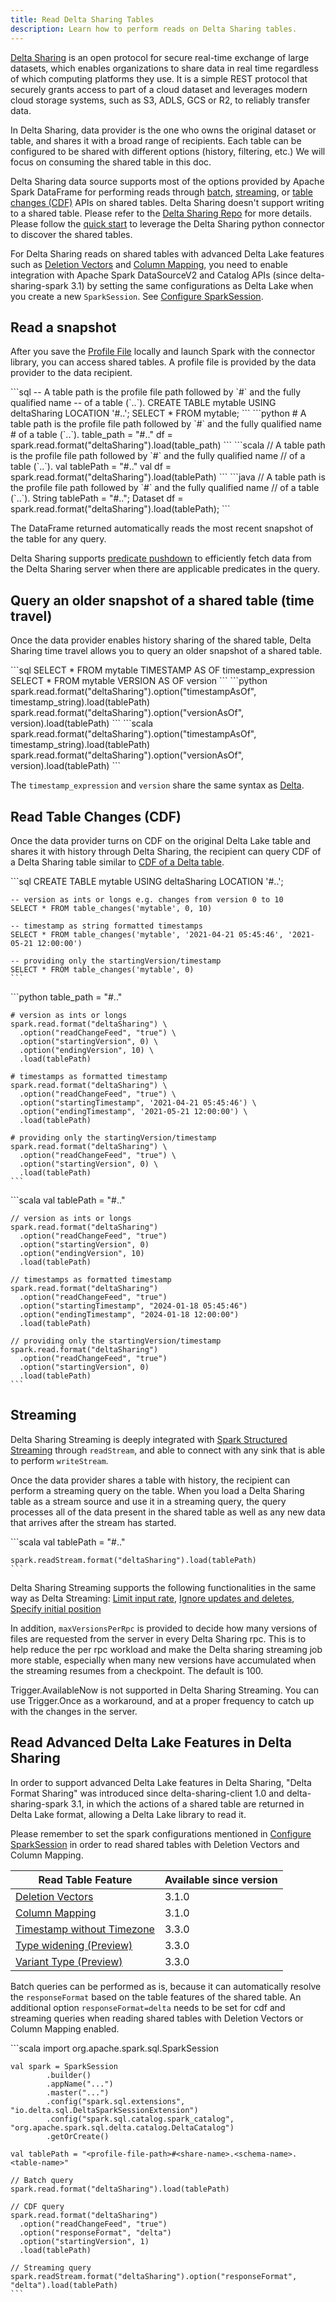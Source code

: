 ```yaml
---
title: Read Delta Sharing Tables
description: Learn how to perform reads on Delta Sharing tables.
---
```



[Delta Sharing](https://delta.io/sharing/) is an open protocol for secure real-time exchange of large datasets, which enables organizations to share data in real time regardless of which computing platforms they use. It is a simple REST protocol that securely grants access to part of a cloud dataset and leverages modern cloud storage systems, such as S3, ADLS, GCS or R2, to reliably transfer data.

In Delta Sharing, data provider is the one who owns the original dataset or table, and shares it with a broad range of recipients. Each table can be configured to be shared with different options (history, filtering, etc.) We will focus on consuming the shared table in this doc.

Delta Sharing data source supports most of the options provided by Apache Spark DataFrame for performing reads through [batch](/delta-batch), [streaming](/delta-streaming), or [table changes (CDF)](/delta-change-data-feed) APIs on shared tables. Delta Sharing doesn't support writing to a shared table. Please refer to the [Delta Sharing Repo](https://github.com/delta-io/delta-sharing/blob/main/README.md) for more details. Please follow the [quick start](https://github.com/delta-io/delta-sharing?tab=readme-ov-file#quick-start) to leverage the Delta Sharing python connector to discover the shared tables.

For Delta Sharing reads on shared tables with advanced Delta Lake features such as [Deletion Vectors](/delta-deletion-vectors) and [Column Mapping](/delta-column-mapping), you need to enable integration with Apache Spark DataSourceV2 and Catalog APIs (since delta-sharing-spark 3.1) by setting the same configurations as Delta Lake when you create a new `SparkSession`. See [Configure SparkSession](/delta-batch/#configure-sparksession).

## Read a snapshot

After you save the [Profile File](https://github.com/delta-io/delta-sharing/blob/main/PROTOCOL.md#profile-file-format) locally and launch Spark with the connector library, you can access shared tables. A profile file is provided by the data provider to the data recipient.

<Tabs syncKey="code-examples">
  <TabItem label="SQL">
    ```sql
    -- A table path is the profile file path followed by `#` and the fully qualified name
    -- of a table (`<share-name>.<schema-name>.<table-name>`).
    CREATE TABLE mytable USING deltaSharing LOCATION '<profile-file-path>#<share-name>.<schema-name>.<table-name>';
    SELECT * FROM mytable;
    ```
  </TabItem>
  <TabItem label="Python">
    ```python
    # A table path is the profile file path followed by `#` and the fully qualified name
    # of a table (`<share-name>.<schema-name>.<table-name>`).
    table_path = "<profile-file-path>#<share-name>.<schema-name>.<table-name>"
    df = spark.read.format("deltaSharing").load(table_path)
    ```
  </TabItem>
  <TabItem label="Scala">
    ```scala
    // A table path is the profile file path followed by `#` and the fully qualified name
    // of a table (`<share-name>.<schema-name>.<table-name>`).
    val tablePath = "<profile-file-path>#<share-name>.<schema-name>.<table-name>"
    val df = spark.read.format("deltaSharing").load(tablePath)
    ```
  </TabItem>
  <TabItem label="Java">
    ```java
    // A table path is the profile file path followed by `#` and the fully qualified name
    // of a table (`<share-name>.<schema-name>.<table-name>`).
    String tablePath = "<profile-file-path>#<share-name>.<schema-name>.<table-name>";
    Dataset<Row> df = spark.read.format("deltaSharing").load(tablePath);
    ```
  </TabItem>
</Tabs>

The DataFrame returned automatically reads the most recent snapshot of the table for any query.

Delta Sharing supports [predicate pushdown](https://github.com/delta-io/delta-sharing/blob/main/PROTOCOL.md#json-predicates-for-filtering) to efficiently fetch data from the Delta Sharing server when there are applicable predicates in the query.

## Query an older snapshot of a shared table (time travel)

Once the data provider enables history sharing of the shared table, Delta Sharing time travel allows you to query an older snapshot of a shared table.

<Tabs syncKey="code-examples">
  <TabItem label="SQL">
    ```sql
    SELECT * FROM mytable TIMESTAMP AS OF timestamp_expression
    SELECT * FROM mytable VERSION AS OF version
    ```
  </TabItem>
  <TabItem label="Python">
    ```python
    spark.read.format("deltaSharing").option("timestampAsOf", timestamp_string).load(tablePath)
    spark.read.format("deltaSharing").option("versionAsOf", version).load(tablePath)
    ```
  </TabItem>
  <TabItem label="Scala">
    ```scala
    spark.read.format("deltaSharing").option("timestampAsOf", timestamp_string).load(tablePath)
    spark.read.format("deltaSharing").option("versionAsOf", version).load(tablePath)
    ```
  </TabItem>
</Tabs>

The `timestamp_expression` and `version` share the same syntax as [Delta](/delta-batch#timestamp-and-version-syntax).

## Read Table Changes (CDF)

Once the data provider turns on CDF on the original Delta Lake table and shares it with history through Delta Sharing, the recipient can query CDF of a Delta Sharing table similar to [CDF of a Delta table](/delta-change-data-feed).

<Tabs syncKey="code-examples">
  <TabItem label="SQL">
    ```sql
    CREATE TABLE mytable USING deltaSharing LOCATION '<profile-file-path>#<share-name>.<schema-name>.<table-name>';
    
    -- version as ints or longs e.g. changes from version 0 to 10
    SELECT * FROM table_changes('mytable', 0, 10)
    
    -- timestamp as string formatted timestamps
    SELECT * FROM table_changes('mytable', '2021-04-21 05:45:46', '2021-05-21 12:00:00')
    
    -- providing only the startingVersion/timestamp
    SELECT * FROM table_changes('mytable', 0)
    ```
  </TabItem>
  <TabItem label="Python">
    ```python
    table_path = "<profile-file-path>#<share-name>.<schema-name>.<table-name>"
    
    # version as ints or longs
    spark.read.format("deltaSharing") \
      .option("readChangeFeed", "true") \
      .option("startingVersion", 0) \
      .option("endingVersion", 10) \
      .load(tablePath)
    
    # timestamps as formatted timestamp
    spark.read.format("deltaSharing") \
      .option("readChangeFeed", "true") \
      .option("startingTimestamp", '2021-04-21 05:45:46') \
      .option("endingTimestamp", '2021-05-21 12:00:00') \
      .load(tablePath)
    
    # providing only the startingVersion/timestamp
    spark.read.format("deltaSharing") \
      .option("readChangeFeed", "true") \
      .option("startingVersion", 0) \
      .load(tablePath)
    ```
  </TabItem>
  <TabItem label="Scala">
    ```scala
    val tablePath = "<profile-file-path>#<share-name>.<schema-name>.<table-name>"
    
    // version as ints or longs
    spark.read.format("deltaSharing")
      .option("readChangeFeed", "true")
      .option("startingVersion", 0)
      .option("endingVersion", 10)
      .load(tablePath)
    
    // timestamps as formatted timestamp
    spark.read.format("deltaSharing")
      .option("readChangeFeed", "true")
      .option("startingTimestamp", "2024-01-18 05:45:46")
      .option("endingTimestamp", "2024-01-18 12:00:00")
      .load(tablePath)
    
    // providing only the startingVersion/timestamp
    spark.read.format("deltaSharing")
      .option("readChangeFeed", "true")
      .option("startingVersion", 0)
      .load(tablePath)
    ```
  </TabItem>
</Tabs>

## Streaming

Delta Sharing Streaming is deeply integrated with [Spark Structured Streaming](https://spark.apache.org/docs/latest/structured-streaming-programming-guide.html) through `readStream`, and able to connect with any sink that is able to perform `writeStream`.

Once the data provider shares a table with history, the recipient can perform a streaming query on the table. When you load a Delta Sharing table as a stream source and use it in a streaming query, the query processes all of the data present in the shared table as well as any new data that arrives after the stream has started.

<Tabs>
  <TabItem label="Scala">
    ```scala
    val tablePath = "<profile-file-path>#<share-name>.<schema-name>.<table-name>"
    
    spark.readStream.format("deltaSharing").load(tablePath)
    ```
  </TabItem>
</Tabs>

Delta Sharing Streaming supports the following functionalities in the same way as Delta Streaming: [Limit input rate](/delta-streaming/#limit-input-rate), [Ignore updates and deletes](/delta-streaming/#ignore-updates-and-deletes), [Specify initial position](/delta-streaming/#specify-initial-position)

In addition, `maxVersionsPerRpc` is provided to decide how many versions of files are requested from the server in every Delta Sharing rpc. This is to help reduce the per rpc workload and make the Delta sharing streaming job more stable, especially when many new versions have accumulated when the streaming resumes from a checkpoint. The default is 100.

<Aside type="note">
  Trigger.AvailableNow is not supported in Delta Sharing Streaming. You can use
  Trigger.Once as a workaround, and at a proper frequency to catch up with the
  changes in the server.
</Aside>

## Read Advanced Delta Lake Features in Delta Sharing

In order to support advanced Delta Lake features in Delta Sharing, "Delta Format Sharing" was introduced since delta-sharing-client 1.0 and delta-sharing-spark 3.1, in which the actions of a shared table are returned in Delta Lake format, allowing a Delta Lake library to read it.

Please remember to set the spark configurations mentioned in [Configure SparkSession](/delta-batch/#configure-sparksession) in order to read shared tables with Deletion Vectors and Column Mapping.

| Read Table Feature | Available since version |
| --- | --- |
| [Deletion Vectors](/delta-deletion-vectors) | 3.1.0 |
| [Column Mapping](/delta-column-mapping) | 3.1.0 |
| [Timestamp without Timezone](https://spark.apache.org/docs/latest/sql-ref-datatypes.html) | 3.3.0 |
| [Type widening (Preview)](/delta-type-widening) | 3.3.0 |
| [Variant Type (Preview)](https://github.com/delta-io/delta/blob/master/protocol_rfcs/variant-type.md) | 3.3.0 |

Batch queries can be performed as is, because it can automatically resolve the `responseFormat` based on the table features of the shared table. An additional option `responseFormat=delta` needs to be set for cdf and streaming queries when reading shared tables with Deletion Vectors or Column Mapping enabled.

<Tabs>
  <TabItem label="Scala">
    ```scala
    import org.apache.spark.sql.SparkSession
    
    val spark = SparkSession
            .builder()
            .appName("...")
            .master("...")
            .config("spark.sql.extensions", "io.delta.sql.DeltaSparkSessionExtension")
            .config("spark.sql.catalog.spark_catalog", "org.apache.spark.sql.delta.catalog.DeltaCatalog")
            .getOrCreate()
    
    val tablePath = "<profile-file-path>#<share-name>.<schema-name>.<table-name>"
    
    // Batch query
    spark.read.format("deltaSharing").load(tablePath)
    
    // CDF query
    spark.read.format("deltaSharing")
      .option("readChangeFeed", "true")
      .option("responseFormat", "delta")
      .option("startingVersion", 1)
      .load(tablePath)
    
    // Streaming query
    spark.readStream.format("deltaSharing").option("responseFormat", "delta").load(tablePath)
    ```
  </TabItem>
</Tabs>
